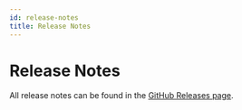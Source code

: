 ```yaml
---
id: release-notes
title: Release Notes
---
```


# Release Notes

All release notes can be found in the [GitHub Releases page](https://github.com/supabase/cli/releases).
